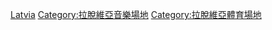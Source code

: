 [[Category:各國室內體育館|Latvia]]
[[Category:拉脫維亞音樂場地|Category:拉脫維亞音樂場地]]
[[Category:拉脫維亞體育場地|Category:拉脫維亞體育場地]]